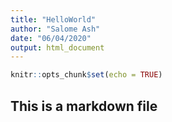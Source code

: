 ```yaml
---
title: "HelloWorld"
author: "Salome Ash"
date: "06/04/2020"
output: html_document
---
```


```r
knitr::opts_chunk$set(echo = TRUE)
```


## This is a markdown file